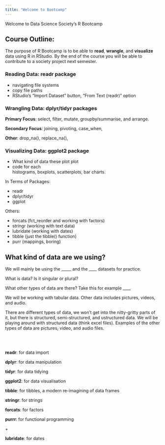 ```yaml
---
title: "Welcome to Bootcamp"
---
```


Welcome to Data Science Society's R Bootcamp

<!-- ![](RStudio-Logo-Flat.jpg) -->


## Course Outline: 

The purpose of R Bootcamp is to be able to __read__, __wrangle__, and __visualize__ data using R in RStudio. By the end of the course you will be able to contribute to a society project next semester. 


### Reading Data: readr package

- navigating file systems
- copy file paths
- RStudio's "Import Dataset" button, "From Text (readr)" option

### Wrangling Data: dplyr/tidyr packages

__Primary Focus__: select, filter, mutate, groupby/summarise, and arrange.

__Secondary Focus__: joining, pivoting, case_when, 

__Other__: drop_na(), replace_na(), 


### Visualizing Data: ggplot2 package

- What kind of data these plot plot 
- code for each  
histograms, boxplots, scatterplots, bar charts.

In Terms of Packages: 

- readr
- dplyr/tidyr
- ggplot

Others: 

- forcats (fct_reorder and working with factors)
- stringr (working with text data)
- lubridate (working with dates) 
- tibble (just the tibble() function)
- purr (mappings, boring)





## What kind of data are we using?

We will mainly be using the _____ and the ____ datasets for practice. 

What is data? Is it singular or plural?

What other types of data are there? Take this for example ____

We will be working with tabular data. Other data includes pictures, videos, and audio.



There are different types of data, we won't get into the nitty-gritty parts of it, but there is structured, semi-structured, and ustructured data. We will be playing around with structured data (think excel files). Examples of the other types of data are pictures, video, and audio files. 


<br><br>




__readr__: for data import

__dplyr__: for data manipulation

__tidyr__: for data tidying

__ggplot2__: for data visualisation

__tibble__: for tibbles, a modern re-imagining of data frames

__stringr__: for strings

__forcats__: for factors

__purrr__: for functional programming

\+

__lubridate__: for dates




<!-- ![some text](factors.pdf "some text"){height="200" width="300"} -->

<!-- <iframe src="factors.pdf" height="800" width="800"></iframe> -->


<!-- add this later: https://github.com/dracula/gh-pages -->
